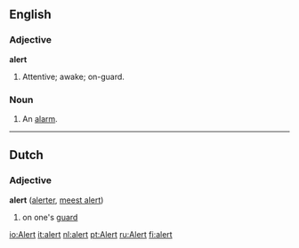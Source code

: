 ==English==

===Adjective===
'''alert'''
# Attentive; awake; on-guard.

===Noun===
{{en-noun-reg}}

# An [[alarm]].

----

==Dutch==
===Adjective===
'''alert''' ([[alerter]], [[meest alert]])

#on one's [[guard]]

[[io:Alert]]
[[it:alert]]
[[nl:alert]]
[[pt:Alert]]
[[ru:Alert]]
[[fi:alert]]
